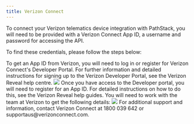 ```yaml
---
title: Verizon Connect
---
```


To connect your Verizon telematics device integration with PathStack, you will need to be provided with a Verizon Connect App ID, a username and password for accessing the API.

To find these credentials, please follow the steps below:

<Steps>
  <Step title="Log into the Verizon Developer Portal">
    To get an App ID from Verizon, you will need to log in or register for Verizon Connect's Developer Portal. For
    further information and detailed instructions for signing up to the Verizon Developer Portal, see the Verizon Reveal
    help centre.
    <img src="/images/integration-guides/vzc-1.png" />
  </Step>
  <Step title="Request an APP ID">
    Once you have access to the Developer portal, you will need to register for an App ID. For detailed instructions on
    how to do this, see the Verizon Reveal help guides. You will need to work with the team at Verizon to get the
    following details:
    <Steps>
      <Step title="App ID" />
      <Step title="Username" />
      <Step title="Password" />
    </Steps>
    <img src="/images/integration-guides/vzc-2.png" />
  </Step>
</Steps>

<Warning>
  For additional support and information, contact Verizon Connect at 1800 039 642 or supportaus@verizonconnect.com.
</Warning>
